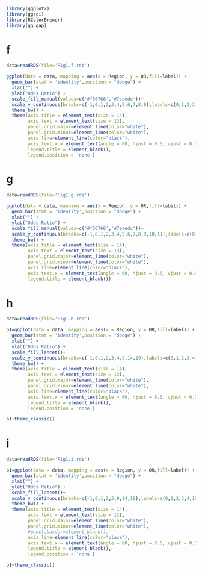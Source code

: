 ```{r}
library(ggplot2)
library(ggsci)
library(RColorBrewer)
library(gg.gap)
```

# f

```{r}
data=readRDS(file='Fig1.f.rds')

ggplot(data = data, mapping = aes(x = Region, y = OR,fill=label)) + 
  geom_bar(stat = 'identity',position = "dodge") +
  xlab("") +
  ylab("Odds Ratio") +
  scale_fill_manual(values=c('#f56766','#7eaedc'))+
  scale_y_continuous(breaks=c(-1,0,1,2,3,4,5,6,7,8,9),labels=c(0,1,2,3,4,5,6,7,8,9,10))+
  theme_bw() +
  theme(axis.title = element_text(size = 14),
        axis.text = element_text(size = 13),
        panel.grid.major=element_line(color="white"),
        panel.grid.minor=element_line(color="white"),
        axis.line=element_line(color="black"),
        axis.text.x = element_text(angle = 60, hjust = 0.5, vjust = 0.5),
        legend.title = element_blank(),
        legend.position = 'none')
```

# g

```{r}
data=readRDS(file='Fig1.g.rds')

ggplot(data = data, mapping = aes(x = Region, y = OR,fill=label)) + 
  geom_bar(stat = 'identity',position = "dodge") +
  xlab("") +
  ylab("Odds Ratio") +
  scale_fill_manual(values=c('#f56766','#7eaedc'))+
  scale_y_continuous(breaks=c(-1,0,1,2,3,4,5,6,7,8,9,10,11),labels=c(0,1,2,3,4,5,6,7,8,9,10,11,12))+
  theme_bw() +
  theme(axis.title = element_text(size = 14),
        axis.text = element_text(size = 13),
        panel.grid.major=element_line(color="white"),
        panel.grid.minor=element_line(color="white"),
        axis.line=element_line(color="black"),
        axis.text.x = element_text(angle = 60, hjust = 0.5, vjust = 0.5),
        legend.title = element_blank())
```

# h

```{r}
data=readRDS(file='Fig1.h.rds')

p1=ggplot(data = data, mapping = aes(x = Region, y = OR,fill=label)) + 
  geom_bar(stat = 'identity',position = "dodge") +
  xlab("") +
  ylab("Odds Ratio") +
  scale_fill_lancet()+
  scale_y_continuous(breaks=c(-1,0,1,2,3,4,9,14,19),labels=c(0,1,2,3,4,5,10,15,20))+
  theme_bw() +
  theme(axis.title = element_text(size = 14),
        axis.text = element_text(size = 13),
        panel.grid.major=element_line(color="white"),
        panel.grid.minor=element_line(color="white"),
        axis.line=element_line(color="black"),
        axis.text.x = element_text(angle = 60, hjust = 0.5, vjust = 0.5),
        legend.title = element_blank(),
        legend.position = 'none')

p1+theme_classic()
```

# i

```{r}
data=readRDS(file='Fig1.i.rds')

p1=ggplot(data = data, mapping = aes(x = Region, y = OR,fill=label)) + 
  geom_bar(stat = 'identity',position = "dodge") +
  xlab("") +
  ylab("Odds Ratio") +
  scale_fill_lancet()+
  scale_y_continuous(breaks=c(-1,0,1,2,3,9,14,19),labels=c(0,1,2,3,4,10,15,20))+
  theme_bw() +
  theme(axis.title = element_text(size = 14),
        axis.text = element_text(size = 13),
        panel.grid.major=element_line(color="white"),
        panel.grid.minor=element_line(color="white"),
        #panel.border=element_blank(),
        axis.line=element_line(color="black"),
        axis.text.x = element_text(angle = 60, hjust = 0.5, vjust = 0.5),
        legend.title = element_blank(),
        legend.position = 'none')

p1+theme_classic()
```
